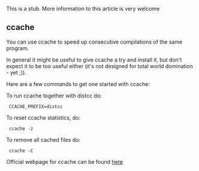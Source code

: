 This is a stub. More information to this article is very welcome {{Todo|populate with steps to use to speed up Compile with ccache.}}


== ccache ==
You can use ccache to speed up consecutive compilations of the same program.

In general it might be useful to give ccache a try and install it, but don't expect 
it to be too useful either (it's not designed for total world domination - yet ;)).


Here are a few commands to get one started with ccache:

To run ccache together with distcc do:
  CCACHE_PREFIX=distcc

To reset ccache statistics, do:
  ccache -z

To remove all cached files do:
  ccache -C


Official webpage for ccache can be found [http://ccache.samba.org/ here]